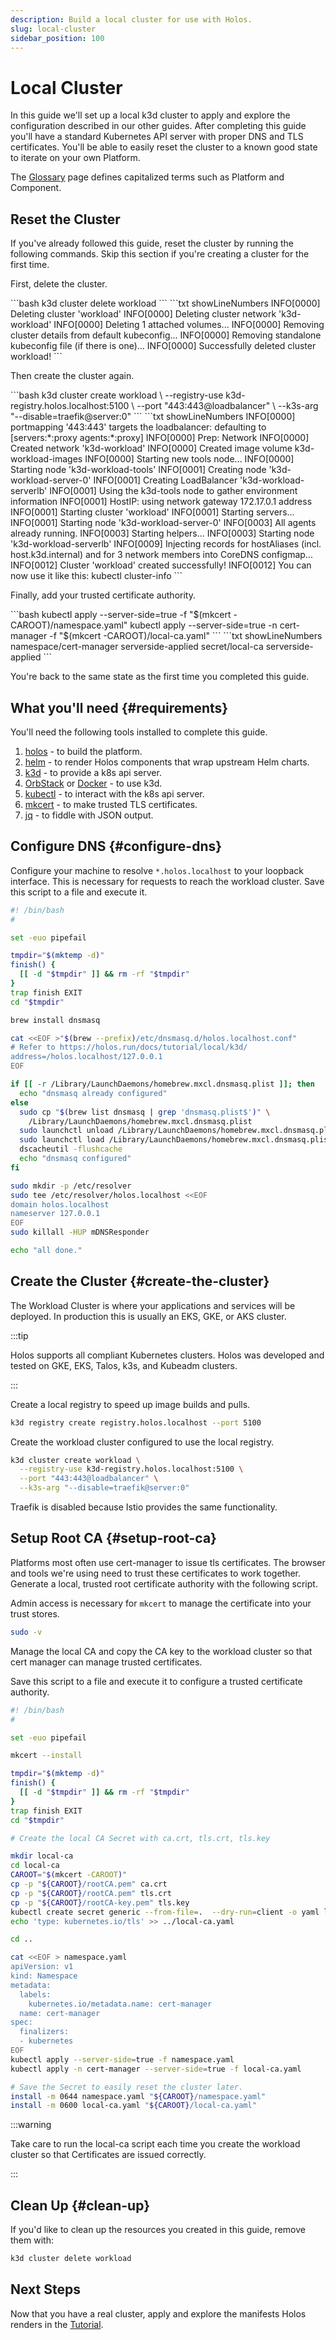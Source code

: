```yaml
---
description: Build a local cluster for use with Holos.
slug: local-cluster
sidebar_position: 100
---
```



# Local Cluster

In this guide we'll set up a local k3d cluster to apply and explore the
configuration described in our other guides.  After completing this guide you'll
have a standard Kubernetes API server with proper DNS and TLS certificates.
You'll be able to easily reset the cluster to a known good state to iterate on
your own Platform.

The [Glossary] page defines capitalized terms such as Platform and Component.

## Reset the Cluster

If you've already followed this guide, reset the cluster by running the
following commands.  Skip this section if you're creating a cluster for the
first time.

First, delete the cluster.

<Tabs groupId="k3d-cluster-delete">
  <TabItem value="command" label="Command">
```bash
k3d cluster delete workload
```
  </TabItem>
  <TabItem value="output" label="Output">
```txt showLineNumbers
INFO[0000] Deleting cluster 'workload'
INFO[0000] Deleting cluster network 'k3d-workload'
INFO[0000] Deleting 1 attached volumes...
INFO[0000] Removing cluster details from default kubeconfig...
INFO[0000] Removing standalone kubeconfig file (if there is one)...
INFO[0000] Successfully deleted cluster workload!
```
  </TabItem>
</Tabs>

Then create the cluster again.

<Tabs groupId="k3d-cluster-create">
  <TabItem value="command" label="Command">
```bash
k3d cluster create workload \
  --registry-use k3d-registry.holos.localhost:5100 \
  --port "443:443@loadbalancer" \
  --k3s-arg "--disable=traefik@server:0"
```
  </TabItem>
  <TabItem value="output" label="Output">
```txt showLineNumbers
INFO[0000] portmapping '443:443' targets the loadbalancer: defaulting to [servers:*:proxy agents:*:proxy]
INFO[0000] Prep: Network
INFO[0000] Created network 'k3d-workload'
INFO[0000] Created image volume k3d-workload-images
INFO[0000] Starting new tools node...
INFO[0000] Starting node 'k3d-workload-tools'
INFO[0001] Creating node 'k3d-workload-server-0'
INFO[0001] Creating LoadBalancer 'k3d-workload-serverlb'
INFO[0001] Using the k3d-tools node to gather environment information
INFO[0001] HostIP: using network gateway 172.17.0.1 address
INFO[0001] Starting cluster 'workload'
INFO[0001] Starting servers...
INFO[0001] Starting node 'k3d-workload-server-0'
INFO[0003] All agents already running.
INFO[0003] Starting helpers...
INFO[0003] Starting node 'k3d-workload-serverlb'
INFO[0009] Injecting records for hostAliases (incl. host.k3d.internal) and for 3 network members into CoreDNS configmap...
INFO[0012] Cluster 'workload' created successfully!
INFO[0012] You can now use it like this:
kubectl cluster-info
```
  </TabItem>
</Tabs>

Finally, add your trusted certificate authority.

<Tabs groupId="apply-local-ca">
  <TabItem value="command" label="Command">
```bash
kubectl apply --server-side=true -f "$(mkcert -CAROOT)/namespace.yaml"
kubectl apply --server-side=true -n cert-manager -f "$(mkcert -CAROOT)/local-ca.yaml"
```
  </TabItem>
  <TabItem value="output" label="Output">
```txt showLineNumbers
namespace/cert-manager serverside-applied
secret/local-ca serverside-applied
```
  </TabItem>
</Tabs>

You're back to the same state as the first time you completed this guide.

## What you'll need {#requirements}

You'll need the following tools installed to complete this guide.

1. [holos](../tutorial/setup.mdx) - to build the platform.
2. [helm](https://helm.sh/docs/intro/install/) - to render Holos components that wrap upstream Helm charts.
3. [k3d](https://k3d.io/#installation) - to provide a k8s api server.
4. [OrbStack](https://docs.orbstack.dev/install) or [Docker](https://docs.docker.com/get-docker/) - to use k3d.
5. [kubectl](https://kubernetes.io/docs/tasks/tools/) - to interact with the k8s api server.
6. [mkcert](https://github.com/FiloSottile/mkcert?tab=readme-ov-file#installation) - to make trusted TLS certificates.
7. [jq](https://jqlang.github.io/jq/download/) - to fiddle with JSON output.

## Configure DNS {#configure-dns}

Configure your machine to resolve `*.holos.localhost` to your loopback
interface.  This is necessary for requests to reach the workload cluster.  Save
this script to a file and execute it.

```bash showLineNumbers
#! /bin/bash
#

set -euo pipefail

tmpdir="$(mktemp -d)"
finish() {
  [[ -d "$tmpdir" ]] && rm -rf "$tmpdir"
}
trap finish EXIT
cd "$tmpdir"

brew install dnsmasq

cat <<EOF >"$(brew --prefix)/etc/dnsmasq.d/holos.localhost.conf"
# Refer to https://holos.run/docs/tutorial/local/k3d/
address=/holos.localhost/127.0.0.1
EOF

if [[ -r /Library/LaunchDaemons/homebrew.mxcl.dnsmasq.plist ]]; then
  echo "dnsmasq already configured"
else
  sudo cp "$(brew list dnsmasq | grep 'dnsmasq.plist$')" \
    /Library/LaunchDaemons/homebrew.mxcl.dnsmasq.plist
  sudo launchctl unload /Library/LaunchDaemons/homebrew.mxcl.dnsmasq.plist
  sudo launchctl load /Library/LaunchDaemons/homebrew.mxcl.dnsmasq.plist
  dscacheutil -flushcache
  echo "dnsmasq configured"
fi

sudo mkdir -p /etc/resolver
sudo tee /etc/resolver/holos.localhost <<EOF
domain holos.localhost
nameserver 127.0.0.1
EOF
sudo killall -HUP mDNSResponder

echo "all done."
```

## Create the Cluster {#create-the-cluster}

The Workload Cluster is where your applications and services will be deployed.
In production this is usually an EKS, GKE, or AKS cluster.

:::tip

Holos supports all compliant Kubernetes clusters. Holos was developed and tested
on GKE, EKS, Talos, k3s, and Kubeadm clusters.

:::

Create a local registry to speed up image builds and pulls.

```bash
k3d registry create registry.holos.localhost --port 5100
```

Create the workload cluster configured to use the local registry.

```bash
k3d cluster create workload \
  --registry-use k3d-registry.holos.localhost:5100 \
  --port "443:443@loadbalancer" \
  --k3s-arg "--disable=traefik@server:0"
```

Traefik is disabled because Istio provides the same functionality.

## Setup Root CA {#setup-root-ca}

Platforms most often use cert-manager to issue tls certificates.  The browser
and tools we're using need to trust these certificates to work together.
Generate a local, trusted root certificate authority with the following script.

Admin access is necessary for `mkcert` to manage the certificate into your trust
stores.

```bash
sudo -v
```

Manage the local CA and copy the CA key to the workload cluster so that cert
manager can manage trusted certificates.

Save this script to a file and execute it to configure a trusted certificate
authority.

```bash showLineNumbers
#! /bin/bash
#

set -euo pipefail

mkcert --install

tmpdir="$(mktemp -d)"
finish() {
  [[ -d "$tmpdir" ]] && rm -rf "$tmpdir"
}
trap finish EXIT
cd "$tmpdir"

# Create the local CA Secret with ca.crt, tls.crt, tls.key

mkdir local-ca
cd local-ca
CAROOT="$(mkcert -CAROOT)"
cp -p "${CAROOT}/rootCA.pem" ca.crt
cp -p "${CAROOT}/rootCA.pem" tls.crt
cp -p "${CAROOT}/rootCA-key.pem" tls.key
kubectl create secret generic --from-file=.  --dry-run=client -o yaml local-ca > ../local-ca.yaml
echo 'type: kubernetes.io/tls' >> ../local-ca.yaml

cd ..

cat <<EOF > namespace.yaml
apiVersion: v1
kind: Namespace
metadata:
  labels:
    kubernetes.io/metadata.name: cert-manager
  name: cert-manager
spec:
  finalizers:
  - kubernetes
EOF
kubectl apply --server-side=true -f namespace.yaml
kubectl apply -n cert-manager --server-side=true -f local-ca.yaml

# Save the Secret to easily reset the cluster later.
install -m 0644 namespace.yaml "${CAROOT}/namespace.yaml"
install -m 0600 local-ca.yaml "${CAROOT}/local-ca.yaml"
```

:::warning

Take care to run the local-ca script each time you create the workload cluster
so that Certificates are issued correctly.

:::

## Clean Up {#clean-up}

If you'd like to clean up the resources you created in this guide, remove them
with:

```bash
k3d cluster delete workload
```

## Next Steps

Now that you have a real cluster, apply and explore the manifests Holos renders
in the [Tutorial].

[Glossary]: ../glossary.mdx
[Tutorial]: ../tutorial.mdx
